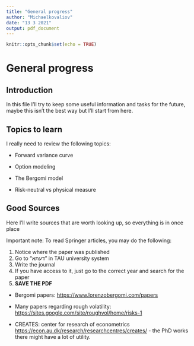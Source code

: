 ```yaml
---
title: "General progress"
author: "Michaelkovaliov"
date: "13 3 2021"
output: pdf_document
---
```


```r
knitr::opts_chunk$set(echo = TRUE)
```

# General progress

## Introduction

In this file I'll try to keep some useful information and tasks for the future, maybe this isn't the best way but I'll start from here.

## Topics to learn

I really need to review the following topics:

-   Forward variance curve

-   Option modeling

-   The Bergomi model

-   Risk-neutral vs physical measure

## Good Sources

Here I'll write sources that are worth looking up, so everything is in once place

Important note: To read Springer articles, you may do the following:

1.  Notice where the paper was published
2.  Go to "דעתא" in TAU university system
3.  Write the journal
4.  If you have access to it, just go to the correct year and search for the paper
5.  **SAVE THE PDF**

-   Bergomi papers: <https://www.lorenzobergomi.com/papers>

-   Many papers regarding rough volatility: <https://sites.google.com/site/roughvol/home/risks-1>

-   CREATES: center for research of econometrics <https://econ.au.dk/research/researchcentres/creates/> - the PhD works there might have a lot of utility.

